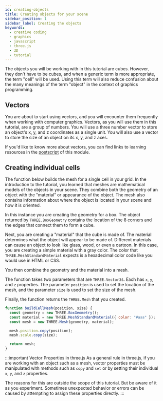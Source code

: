 ```yaml
---
id: creating-objects
title: Creating objects for your scene
sidebar_position: 1
sidebar_label: Creating the objects
keywords:
  - creative coding
  - graphics
  - javascript
  - three.js
  - 3D
  - tutorial
---
```


The objects you will be working with in this tutorial are cubes. However, they don't have to be cubes, and when a generic term is more appropriate, the term "cell" will be used. Using this term will also reduce confusion about the many meanings of the term "object" in the context of graphics programming.

## Vectors

You are about to start using vectors, and you will encounter them frequently when working with computer graphics. Vectors, as you will use them in this tutorial, are a group of numbers. You will use a three number vector to store an object's x, y, and z coordinates as a single unit. You will also use a vector to store the size of an object on its x, y, and z axes.

If you'd like to know more about vectors, you can find links to learning resources in the [postscript][POSTSCRIPT] of this module.

## Creating individual cells

The function below builds the mesh for a single cell in your grid. In the introduction to the tutorial, you learned that meshes are mathematical models of the objects in your scene. They combine both the geometry of an object with the "material" or appearance of the object. The mesh also contains information about where the object is located in your scene and how it is oriented.

In this instance you are creating the geometry for a box. The object returned by `THREE.BoxGeometry` contains the location of the 8 corners and the edges that connect them to form a cube.

Next, you are creating a "material" that the cube is made of. The material determines what the object will appear to be made of. Different materials can cause an object to look like glass, wood, or even a cartoon. In this case, you are creating a simple material with a gray color. The color that `THREE.MeshStandardMaterial` expects is a hexadecimal color code like you would use in HTML or CSS.

You then combine the geometry and the material into a mesh.

The function takes two parameters that are `THREE.Vector3`s. Each has `x`, `y`, and `z` properties. The parameter `position` is used to set the location of the mesh, and the parameter `size` is used to set the size of the mesh.

Finally, the function returns the `THREE.Mesh` that you created.

```javascript
function buildCellMesh(position, size) {
  const geometry = new THREE.BoxGeometry();
  const material = new THREE.MeshStandardMaterial({ color: "#aaa" });
  const mesh = new THREE.Mesh(geometry, material);

  mesh.position.copy(position);
  mesh.scale.copy(size);

  return mesh;
}
```

:::important Vector Properties in three.js
As a general rule in three.js, if you are working with an object such as a mesh, vector properties must be manipulated with methods such as `copy` and `set` or by setting their individual `x`, `y`, and `z` properties.

The reasons for this are outside the scope of this tutorial. But be aware of it as you experiment. Sometimes unexpected behavior or errors can be caused by attempting to assign these properties directly.
:::

[POSTSCRIPT]: ./postscript.mdx

